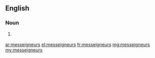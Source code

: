 ==English==

===Noun===
{{head|en|plural}}

# {{context|archaic|lang=en}} {{plural of|monseigneur|lang=en}}

[[ar:messeigneurs]]
[[el:messeigneurs]]
[[fr:messeigneurs]]
[[mg:messeigneurs]]
[[my:messeigneurs]]